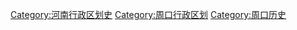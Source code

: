 [[Category:河南行政区划史|Category:河南行政区划史]]
[[Category:周口行政区划|Category:周口行政区划]]
[[Category:周口历史|Category:周口历史]]